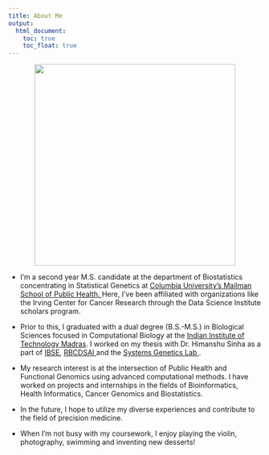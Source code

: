 ```yaml
---
title: About Me
output: 
  html_document:
    toc: true
    toc_float: true
---
```



<p style="text-align:center;"><img src = "images/nikhita-damaraju.jpg" height="400"></p>



* I'm a second year M.S. candidate at the department of Biostatistics concentrating in Statistical Genetics at <a href = "https://www.publichealth.columbia.edu"> Columbia University's Mailman School of Public Health. </a> Here, I've been affiliated with organizations like the Irving Center for Cancer Research through the Data Science Institute scholars program.

* Prior to this, I graduated with a dual degree (B.S.-M.S.) in Biological Sciences focused in Computational Biology at the <a href = "https://www.iitm.ac.in"> Indian Institute of Technology Madras</a>. I worked on my thesis with Dr. Himanshu Sinha as a part of <a href = "https://ibse.iitm.ac.in"> IBSE</a>, <a href = "https://rbcdsai.iitm.ac.in"> RBCDSAI </a> and the <a href = "https://home.iitm.ac.in/sinha/index.html"> Systems Genetics Lab </a>. 

* My research interest is at the intersection of Public Health and Functional Genomics using advanced computational methods. I have worked on projects and internships in the fields of Bioinformatics, Health Informatics, Cancer Genomics and Biostatistics. 

* In the future, I hope to utilize my diverse experiences and contribute to the field of precision medicine.

* When I'm not busy with my coursework, I enjoy playing the violin, photography, swimming and inventing new desserts!






